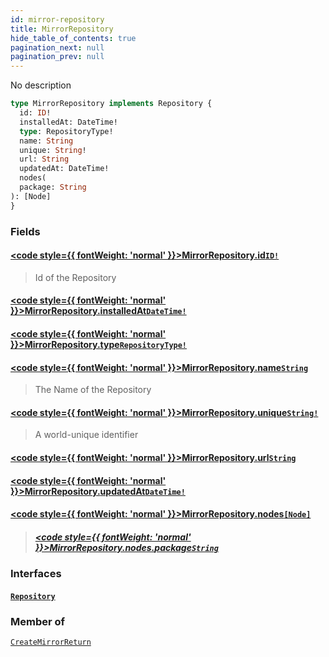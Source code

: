 ```yaml
---
id: mirror-repository
title: MirrorRepository
hide_table_of_contents: true
pagination_next: null
pagination_prev: null
---
```








No description

```graphql
type MirrorRepository implements Repository {
  id: ID!
  installedAt: DateTime!
  type: RepositoryType!
  name: String
  unique: String!
  url: String
  updatedAt: DateTime!
  nodes(
  package: String
): [Node]
}
```


### Fields

#### [<code style={{ fontWeight: 'normal' }}>MirrorRepository.<b>id</b></code>](#)<Bullet />[`ID!`](/docs/schemas/arkitekt/scalars/id) <Badge class="secondary" text="non-null"/> <Badge class="secondary" text="scalar"/>
> Id of the Repository
> 

#### [<code style={{ fontWeight: 'normal' }}>MirrorRepository.<b>installedAt</b></code>](#)<Bullet />[`DateTime!`](/docs/schemas/arkitekt/scalars/date-time) <Badge class="secondary" text="non-null"/> <Badge class="secondary" text="scalar"/>
> 
> 

#### [<code style={{ fontWeight: 'normal' }}>MirrorRepository.<b>type</b></code>](#)<Bullet />[`RepositoryType!`](/docs/schemas/arkitekt/enums/repository-type) <Badge class="secondary" text="non-null"/> <Badge class="secondary" text="enum"/>
> 
> 

#### [<code style={{ fontWeight: 'normal' }}>MirrorRepository.<b>name</b></code>](#)<Bullet />[`String`](/docs/schemas/arkitekt/scalars/string) <Badge class="secondary" text="scalar"/>
> The Name of the Repository
> 

#### [<code style={{ fontWeight: 'normal' }}>MirrorRepository.<b>unique</b></code>](#)<Bullet />[`String!`](/docs/schemas/arkitekt/scalars/string) <Badge class="secondary" text="non-null"/> <Badge class="secondary" text="scalar"/>
> A world-unique identifier
> 

#### [<code style={{ fontWeight: 'normal' }}>MirrorRepository.<b>url</b></code>](#)<Bullet />[`String`](/docs/schemas/arkitekt/scalars/string) <Badge class="secondary" text="scalar"/>
> 
> 

#### [<code style={{ fontWeight: 'normal' }}>MirrorRepository.<b>updatedAt</b></code>](#)<Bullet />[`DateTime!`](/docs/schemas/arkitekt/scalars/date-time) <Badge class="secondary" text="non-null"/> <Badge class="secondary" text="scalar"/>
> 
> 

#### [<code style={{ fontWeight: 'normal' }}>MirrorRepository.<b>nodes</b></code>](#)<Bullet />[`[Node]`](/docs/schemas/arkitekt/objects/node) <Badge class="secondary" text="list"/> <Badge class="secondary" text="object"/>
> 
> ##### [<code style={{ fontWeight: 'normal' }}>MirrorRepository.nodes.<b>package</b></code>](#)<Bullet />[`String`](/docs/schemas/arkitekt/scalars/string) <Badge class="secondary" text="scalar"/>
> 
> 

### Interfaces

#### [`Repository`](/docs/schemas/arkitekt/interfaces/repository) <Badge class="secondary" text="interface"/>
> 
> 



### Member of

[`CreateMirrorReturn`](/docs/schemas/arkitekt/objects/create-mirror-return)  <Badge class="secondary" text="object"/>



